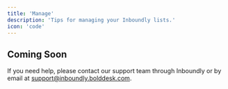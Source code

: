 ```yaml
---
title: 'Manage'
description: 'Tips for managing your Inboundly lists.'
icon: 'code'
---
```


## Coming Soon

If you need help, please contact our support team through Inboundly or by email at support@inboundly.bolddesk.com.